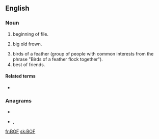 ==English==
{{wikipedia}}

===Noun===
{{en-noun}}

# {{label|en|computing}} beginning of file.
# {{label|en|Internet}} big old frown.
# birds of a feather (group of people with common interests from the phrase "Birds of a feather flock together").
# best of friends.

====Related terms====
* {{l|en|EOF}}

===Anagrams===
* {{l|en|FBO}}
* {{l|en|fob}}, {{l|en|FOB}}

[[fr:BOF]]
[[sk:BOF]]